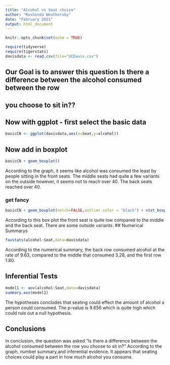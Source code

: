 ```yaml
---
title: "Alcohol vs Seat choice"
author: "Rashonda Weathersby"
date: "February 2021"
output: html_document
---
```


```r
knitr::opts_chunk$set(echo = TRUE)
```

```r
require(tidyverse)
require(tigerstats)
davisdata <- read.csv(file="UCDavis.csv")
```
## Our Goal is to answer this question Is there a difference between the alcohol consumed between the row
## you choose to sit in??


## Now with ggplot - first select the basic data

```r
basicCN <- ggplot(davisdata,aes(x=Seat,y=alcohol))
```

## Now add in boxplot

```r
basicCN + geom_boxplot()
```
According to the graph, it seems like alcohol was consumed the least by people sitting in the front seats. The middle seats had quite a few variants on the outside however, it seems not to reach over 40. The back seats reached over 40. 
  
### get fancy  

```r
basicCN + geom_boxplot(notch=FALSE,outlier.color = "black") + stat_boxplot(geom ='errorbar') + labs(title="Alcohol vs Seat boxplot \n with 2 lines")
```
According to this box plot the front seat is quite low compared to the middle and the back seat. There are some outside variants. 
## Numerical Summarys


```r
favstats(alcohol~Seat,data=davisdata)
```
According to the numerical summary, the back row consumed alcohol at the rate of 9.63, compared to the middle that consumed 3.28, and the first row 1.80. 

## Inferential Tests
```r
model1 <- aov(alcohol~Seat,data=davisdata)
summary.aov(model1)
```
The hypotheses concludes that seating could effect the amount of alcohol a person could consumed. The p-value is 9.656 which is quite high which could rule out a null hypothesis.
  


## Conclusions

In conclusion, the question was asked "Is there a difference between the alcohol consumed between the row you choose to sit in?" According to the graph, number summary,and inferential evidence. It appears that seating choices could play a part in how much alcohol you consume. 

